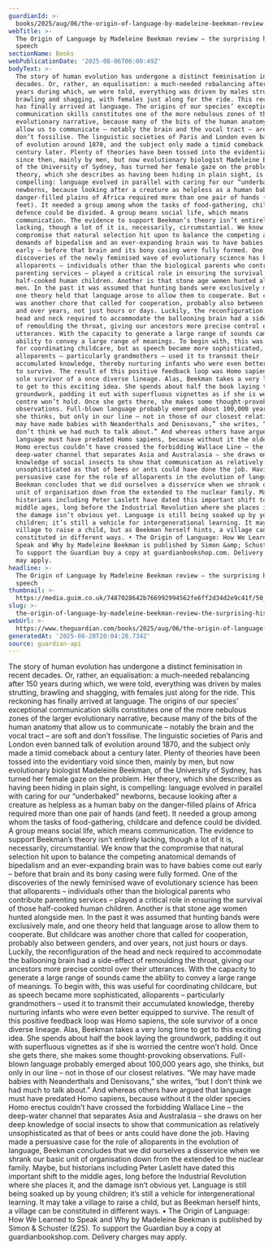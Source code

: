 ```yaml
---
guardianId: >-
  books/2025/aug/06/the-origin-of-language-by-madeleine-beekman-review-the-suprising-history-of-speech
webTitle: >-
  The Origin of Language by Madeleine Beekman review – the surprising history of
  speech
sectionName: Books
webPublicationDate: '2025-08-06T06:00:49Z'
bodyText: >-
  The story of human evolution has undergone a distinct feminisation in recent
  decades. Or, rather, an equalisation: a much-needed rebalancing after 150
  years during which, we were told, everything was driven by males strutting,
  brawling and shagging, with females just along for the ride. This reckoning
  has finally arrived at language. The origins of our species’ exceptional
  communication skills constitutes one of the more nebulous zones of the larger
  evolutionary narrative, because many of the bits of the human anatomy that
  allow us to communicate – notably the brain and the vocal tract – are soft and
  don’t fossilise. The linguistic societies of Paris and London even banned talk
  of evolution around 1870, and the subject only made a timid comeback about a
  century later. Plenty of theories have been tossed into the evidentiary void
  since then, mainly by men, but now evolutionary biologist Madeleine Beekman,
  of the University of Sydney, has turned her female gaze on the problem. Her
  theory, which she describes as having been hiding in plain sight, is
  compelling: language evolved in parallel with caring for our “underbaked”
  newborns, because looking after a creature as helpless as a human baby on the
  danger-filled plains of Africa required more than one pair of hands (and
  feet). It needed a group among whom the tasks of food-gathering, childcare and
  defence could be divided. A group means social life, which means
  communication. The evidence to support Beekman’s theory isn’t entirely
  lacking, though a lot of it is, necessarily, circumstantial. We know that the
  compromise that natural selection hit upon to balance the competing anatomical
  demands of bipedalism and an ever-expanding brain was to have babies come out
  early – before that brain and its bony casing were fully formed. One of the
  discoveries of the newly feminised wave of evolutionary science has been that
  alloparents – individuals other than the biological parents who contribute
  parenting services – played a critical role in ensuring the survival of those
  half-cooked human children. Another is that stone age women hunted alongside
  men. In the past it was assumed that hunting bands were exclusively male, and
  one theory held that language arose to allow them to cooperate. But childcare
  was another chore that called for cooperation, probably also between genders,
  and over years, not just hours or days. Luckily, the reconfiguration of the
  head and neck required to accommodate the ballooning brain had a side-effect
  of remoulding the throat, giving our ancestors more precise control over their
  utterances. With the capacity to generate a large range of sounds came the
  ability to convey a large range of meanings. To begin with, this was useful
  for coordinating childcare, but as speech became more sophisticated,
  alloparents – particularly grandmothers – used it to transmit their
  accumulated knowledge, thereby nurturing infants who were even better equipped
  to survive. The result of this positive feedback loop was Homo sapiens, the
  sole survivor of a once diverse lineage. Alas, Beekman takes a very long time
  to get to this exciting idea. She spends about half the book laying the
  groundwork, padding it out with superfluous vignettes as if she is worried the
  centre won’t hold. Once she gets there, she makes some thought-provoking
  observations. Full-blown language probably emerged about 100,000 years ago,
  she thinks, but only in our line – not in those of our closest relatives. “We
  may have made babies with Neanderthals and Denisovans,” she writes, “but I
  don’t think we had much to talk about.” And whereas others have argued that
  language must have predated Homo sapiens, because without it the older species
  Homo erectus couldn’t have crossed the forbidding Wallace Line – the
  deep-water channel that separates Asia and Australasia – she draws on her deep
  knowledge of social insects to show that communication as relatively
  unsophisticated as that of bees or ants could have done the job. Having made a
  persuasive case for the role of alloparents in the evolution of language,
  Beekman concludes that we did ourselves a disservice when we shrank our basic
  unit of organisation down from the extended to the nuclear family. Maybe, but
  historians including Peter Laslett have dated this important shift to the
  middle ages, long before the Industrial Revolution where she places it, and
  the damage isn’t obvious yet. Language is still being soaked up by young
  children; it’s still a vehicle for intergenerational learning. It may take a
  village to raise a child, but as Beekman herself hints, a village can be
  constituted in different ways. • The Origin of Language: How We Learned to
  Speak and Why by Madeleine Beekman is published by Simon &amp; Schuster (£25).
  To support the Guardian buy a copy at guardianbookshop.com. Delivery charges
  may apply.
headline: >-
  The Origin of Language by Madeleine Beekman review – the surprising history of
  speech
thumbnail: >-
  https://media.guim.co.uk/7487028642b766992994562fe6ff2d34d2e9c41f/50_0_2817_2254/500.jpg
slug: >-
  the-origin-of-language-by-madeleine-beekman-review-the-surprising-history-of-speech
webUrl: >-
  https://www.theguardian.com/books/2025/aug/06/the-origin-of-language-by-madeleine-beekman-review-the-suprising-history-of-speech
generatedAt: '2025-08-28T20:04:28.734Z'
source: guardian-api
---
```

The story of human evolution has undergone a distinct feminisation in recent decades. Or, rather, an equalisation: a much-needed rebalancing after 150 years during which, we were told, everything was driven by males strutting, brawling and shagging, with females just along for the ride. This reckoning has finally arrived at language. The origins of our species’ exceptional communication skills constitutes one of the more nebulous zones of the larger evolutionary narrative, because many of the bits of the human anatomy that allow us to communicate – notably the brain and the vocal tract – are soft and don’t fossilise. The linguistic societies of Paris and London even banned talk of evolution around 1870, and the subject only made a timid comeback about a century later. Plenty of theories have been tossed into the evidentiary void since then, mainly by men, but now evolutionary biologist Madeleine Beekman, of the University of Sydney, has turned her female gaze on the problem. Her theory, which she describes as having been hiding in plain sight, is compelling: language evolved in parallel with caring for our “underbaked” newborns, because looking after a creature as helpless as a human baby on the danger-filled plains of Africa required more than one pair of hands (and feet). It needed a group among whom the tasks of food-gathering, childcare and defence could be divided. A group means social life, which means communication. The evidence to support Beekman’s theory isn’t entirely lacking, though a lot of it is, necessarily, circumstantial. We know that the compromise that natural selection hit upon to balance the competing anatomical demands of bipedalism and an ever-expanding brain was to have babies come out early – before that brain and its bony casing were fully formed. One of the discoveries of the newly feminised wave of evolutionary science has been that alloparents – individuals other than the biological parents who contribute parenting services – played a critical role in ensuring the survival of those half-cooked human children. Another is that stone age women hunted alongside men. In the past it was assumed that hunting bands were exclusively male, and one theory held that language arose to allow them to cooperate. But childcare was another chore that called for cooperation, probably also between genders, and over years, not just hours or days. Luckily, the reconfiguration of the head and neck required to accommodate the ballooning brain had a side-effect of remoulding the throat, giving our ancestors more precise control over their utterances. With the capacity to generate a large range of sounds came the ability to convey a large range of meanings. To begin with, this was useful for coordinating childcare, but as speech became more sophisticated, alloparents – particularly grandmothers – used it to transmit their accumulated knowledge, thereby nurturing infants who were even better equipped to survive. The result of this positive feedback loop was Homo sapiens, the sole survivor of a once diverse lineage. Alas, Beekman takes a very long time to get to this exciting idea. She spends about half the book laying the groundwork, padding it out with superfluous vignettes as if she is worried the centre won’t hold. Once she gets there, she makes some thought-provoking observations. Full-blown language probably emerged about 100,000 years ago, she thinks, but only in our line – not in those of our closest relatives. “We may have made babies with Neanderthals and Denisovans,” she writes, “but I don’t think we had much to talk about.” And whereas others have argued that language must have predated Homo sapiens, because without it the older species Homo erectus couldn’t have crossed the forbidding Wallace Line – the deep-water channel that separates Asia and Australasia – she draws on her deep knowledge of social insects to show that communication as relatively unsophisticated as that of bees or ants could have done the job. Having made a persuasive case for the role of alloparents in the evolution of language, Beekman concludes that we did ourselves a disservice when we shrank our basic unit of organisation down from the extended to the nuclear family. Maybe, but historians including Peter Laslett have dated this important shift to the middle ages, long before the Industrial Revolution where she places it, and the damage isn’t obvious yet. Language is still being soaked up by young children; it’s still a vehicle for intergenerational learning. It may take a village to raise a child, but as Beekman herself hints, a village can be constituted in different ways. • The Origin of Language: How We Learned to Speak and Why by Madeleine Beekman is published by Simon &amp; Schuster (£25). To support the Guardian buy a copy at guardianbookshop.com. Delivery charges may apply.
